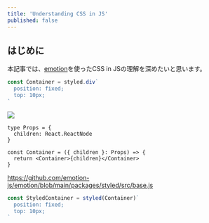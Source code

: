 ```yaml
---
title: 'Understanding CSS in JS'
published: false
---
```


## はじめに

本記事では、[emotion](https://emotion.sh/docs/introduction)を使ったCSS in JSの理解を深めたいと思います。

```jsx
const Container = styled.div`
  position: fixed;
  top: 10px;
`
```

![](/images/understanding-css-in-js/style-tag.png)

```tsx
type Props = {
  children: React.ReactNode
}

const Container = ({ children }: Props) => {
  return <Container>{children}</Container>
}
```

https://github.com/emotion-js/emotion/blob/main/packages/styled/src/base.js

```jsx
const StyledContainer = styled(Container)`
  position: fixed;
  top: 10px;
`
```

